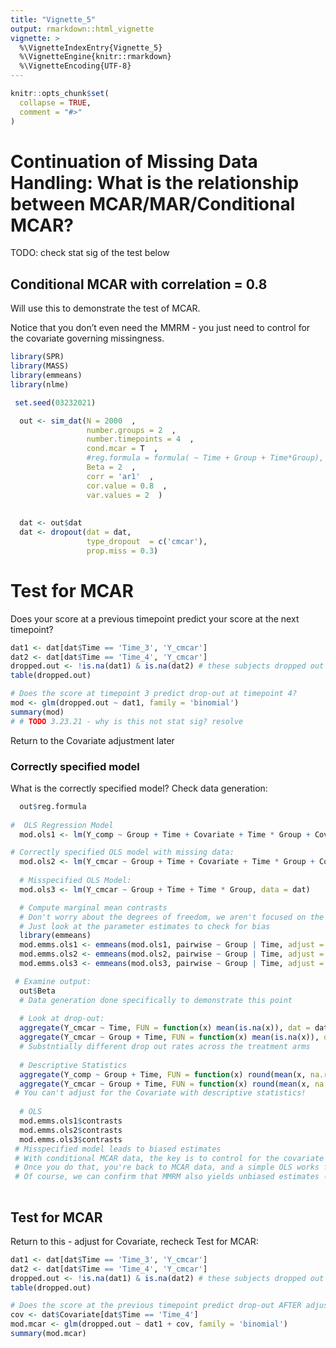```yaml
---
title: "Vignette_5"
output: rmarkdown::html_vignette
vignette: >
  %\VignetteIndexEntry{Vignette_5}
  %\VignetteEngine{knitr::rmarkdown}
  %\VignetteEncoding{UTF-8}
---
```


```r
knitr::opts_chunk$set(
  collapse = TRUE,
  comment = "#>"
)
```


# Continuation of Missing Data Handling: What is the relationship between MCAR/MAR/Conditional MCAR?
TODO: check stat sig of the test below


## Conditional MCAR with correlation = 0.8
Will use this to demonstrate the test of MCAR.

Notice that you don't even need the MMRM - you just need to control for the covariate governing missingness. 


```r

library(SPR)
library(MASS)
library(emmeans)
library(nlme)

 set.seed(03232021)

  out <- sim_dat(N = 2000  , 
                 number.groups = 2  , 
                 number.timepoints = 4  , 
                 cond.mcar = T  ,
                 #reg.formula = formula( ~ Time + Group + Time*Group),
                 Beta = 2  ,
                 corr = 'ar1'  , 
                 cor.value = 0.8  , 
                 var.values = 2  )
                
  
  dat <- out$dat
  dat <- dropout(dat = dat, 
                 type_dropout  = c('cmcar'), 
                 prop.miss = 0.3)

```


# Test for MCAR
Does your score at a previous timepoint predict your score at the next timepoint?

```r

dat1 <- dat[dat$Time == 'Time_3', 'Y_cmcar']
dat2 <- dat[dat$Time == 'Time_4', 'Y_cmcar']
dropped.out <- !is.na(dat1) & is.na(dat2) # these subjects dropped out at timepoint 4
table(dropped.out)

# Does the score at timepoint 3 predict drop-out at timepoint 4?
mod <- glm(dropped.out ~ dat1, family = 'binomial')
summary(mod)  
# # TODO 3.23.21 - why is this not stat sig? resolve
```

Return to the Covariate adjustment later
  
### Correctly specified model

What is the correctly specified model? Check data generation:

```r

  out$reg.formula
  
#  OLS Regression Model 
  mod.ols1 <- lm(Y_comp ~ Group + Time + Covariate + Time * Group + Covariate * Time,  data = dat)

# Correctly specified OLS model with missing data:
  mod.ols2 <- lm(Y_cmcar ~ Group + Time + Covariate + Time * Group + Covariate * Time, data = dat)
  
  # Misspecified OLS Model:
  mod.ols3 <- lm(Y_cmcar ~ Group + Time + Time * Group, data = dat)

  # Compute marginal mean contrasts
  # Don't worry about the degrees of freedom, we aren't focused on the Type I error or Power
  # Just look at the parameter estimates to check for bias
  library(emmeans)
  mod.emms.ols1 <- emmeans(mod.ols1, pairwise ~ Group | Time, adjust = 'none',  mode = 'df.error')
  mod.emms.ols2 <- emmeans(mod.ols2, pairwise ~ Group | Time, adjust = 'none',  mode = 'df.error')
  mod.emms.ols3 <- emmeans(mod.ols3, pairwise ~ Group | Time, adjust = 'none',  mode = 'df.error')

 # Examine output:
  out$Beta 
  # Data generation done specifically to demonstrate this point
  
  # Look at drop-out:
  aggregate(Y_cmcar ~ Time, FUN = function(x) mean(is.na(x)), dat = dat, na.action = na.pass)
  aggregate(Y_cmcar ~ Group + Time, FUN = function(x) mean(is.na(x)), dat = dat, na.action = na.pass)
  # Substntially different drop out rates across the treatment arms 
  
  # Descriptive Statistics 
  aggregate(Y_comp ~ Group + Time, FUN = function(x) round(mean(x, na.rm = T),2), dat = dat, na.action = na.pass)
  aggregate(Y_cmcar ~ Group + Time, FUN = function(x) round(mean(x, na.rm = T),2), dat = dat, na.action = na.pass)
 # You can't adjust for the Covariate with descriptive statistics!
  
  # OLS
  mod.emms.ols1$contrasts
  mod.emms.ols2$contrasts
  mod.emms.ols3$contrasts
 # Misspecified model leads to biased estimates
 # With conditional MCAR data, the key is to control for the covariate causing dropout
 # Once you do that, you're back to MCAR data, and a simple OLS works fine
 # Of course, we can confirm that MMRM also yields unbiased estimates (not shown here)
  
```


## Test for MCAR
Return to this - adjust for Covariate, recheck Test for MCAR:
```r

dat1 <- dat[dat$Time == 'Time_3', 'Y_cmcar']
dat2 <- dat[dat$Time == 'Time_4', 'Y_cmcar']
dropped.out <- !is.na(dat1) & is.na(dat2) # these subjects dropped out at timepoint 4
table(dropped.out)

# Does the score at the previous timepoint predict drop-out AFTER adjusting for Covariate?
cov <- dat$Covariate[dat$Time == 'Time_4']
mod.mcar <- glm(dropped.out ~ dat1 + cov, family = 'binomial')
summary(mod.mcar)


```




```r


```

